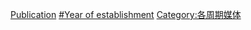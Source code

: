 [[Category:各年各類建立|Publication]]
[[Category:出版品|#Year of establishment]]
[[Category:各周期媒体|Category:各周期媒体]]